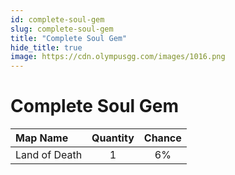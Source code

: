 ```yaml
---
id: complete-soul-gem
slug: complete-soul-gem
title: "Complete Soul Gem"
hide_title: true
image: https://cdn.olympusgg.com/images/1016.png
---
```



# <ItemIcon iconId="1016" height="32"/> Complete Soul Gem
|Map Name|Quantity|Chance|
|:--|:-:|:-:|
|Land of Death|1|6%|

